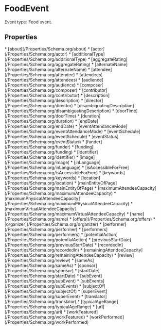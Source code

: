   
# FoodEvent

Event type: Food event.

## Properties

<Grid>
* [about](/Properties/Schema.org/about)
* [actor](/Properties/Schema.org/actor)
* [additionalType](/Properties/Schema.org/additionalType)
* [aggregateRating](/Properties/Schema.org/aggregateRating)
* [alternateName](/Properties/Schema.org/alternateName)
* [attendee](/Properties/Schema.org/attendee)
* [attendees](/Properties/Schema.org/attendees)
* [audience](/Properties/Schema.org/audience)
* [composer](/Properties/Schema.org/composer)
* [contributor](/Properties/Schema.org/contributor)
* [description](/Properties/Schema.org/description)
* [director](/Properties/Schema.org/director)
* [disambiguatingDescription](/Properties/Schema.org/disambiguatingDescription)
* [doorTime](/Properties/Schema.org/doorTime)
* [duration](/Properties/Schema.org/duration)
* [endDate](/Properties/Schema.org/endDate)
* [eventAttendanceMode](/Properties/Schema.org/eventAttendanceMode)
* [eventSchedule](/Properties/Schema.org/eventSchedule)
* [eventStatus](/Properties/Schema.org/eventStatus)
* [funder](/Properties/Schema.org/funder)
* [funding](/Properties/Schema.org/funding)
* [identifier](/Properties/Schema.org/identifier)
* [image](/Properties/Schema.org/image)
* [inLanguage](/Properties/Schema.org/inLanguage)
* [isAccessibleForFree](/Properties/Schema.org/isAccessibleForFree)
* [keywords](/Properties/Schema.org/keywords)
* [location](/Properties/Schema.org/location)
* [mainEntityOfPage](/Properties/Schema.org/mainEntityOfPage)
* [maximumAttendeeCapacity](/Properties/Schema.org/maximumAttendeeCapacity)
* [maximumPhysicalAttendeeCapacity](/Properties/Schema.org/maximumPhysicalAttendeeCapacity)
* [maximumVirtualAttendeeCapacity](/Properties/Schema.org/maximumVirtualAttendeeCapacity)
* [name](/Properties/Schema.org/name)
* [offers](/Properties/Schema.org/offers)
* [organizer](/Properties/Schema.org/organizer)
* [performer](/Properties/Schema.org/performer)
* [performers](/Properties/Schema.org/performers)
* [potentialAction](/Properties/Schema.org/potentialAction)
* [previousStartDate](/Properties/Schema.org/previousStartDate)
* [recordedIn](/Properties/Schema.org/recordedIn)
* [remainingAttendeeCapacity](/Properties/Schema.org/remainingAttendeeCapacity)
* [review](/Properties/Schema.org/review)
* [sameAs](/Properties/Schema.org/sameAs)
* [sponsor](/Properties/Schema.org/sponsor)
* [startDate](/Properties/Schema.org/startDate)
* [subEvent](/Properties/Schema.org/subEvent)
* [subEvents](/Properties/Schema.org/subEvents)
* [subjectOf](/Properties/Schema.org/subjectOf)
* [superEvent](/Properties/Schema.org/superEvent)
* [translator](/Properties/Schema.org/translator)
* [typicalAgeRange](/Properties/Schema.org/typicalAgeRange)
* [url](/Properties/Schema.org/url)
* [workFeatured](/Properties/Schema.org/workFeatured)
* [workPerformed](/Properties/Schema.org/workPerformed)
</Grid>

